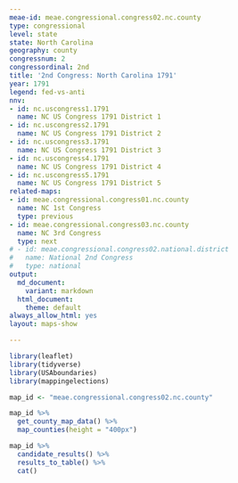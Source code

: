 ```yaml
---
meae-id: meae.congressional.congress02.nc.county
type: congressional
level: state
state: North Carolina
geography: county
congressnum: 2
congressordinal: 2nd
title: '2nd Congress: North Carolina 1791'
year: 1791
legend: fed-vs-anti
nnv:
- id: nc.uscongress1.1791
  name: NC US Congress 1791 District 1
- id: nc.uscongress2.1791
  name: NC US Congress 1791 District 2
- id: nc.uscongress3.1791
  name: NC US Congress 1791 District 3
- id: nc.uscongress4.1791
  name: NC US Congress 1791 District 4
- id: nc.uscongress5.1791
  name: NC US Congress 1791 District 5
related-maps:
- id: meae.congressional.congress01.nc.county
  name: NC 1st Congress
  type: previous
- id: meae.congressional.congress03.nc.county
  name: NC 3rd Congress
  type: next
# - id: meae.congressional.congress02.national.district
#   name: National 2nd Congress
#   type: national
output:
  md_document:
    variant: markdown
  html_document:
    theme: default
always_allow_html: yes
layout: maps-show

---
```


```r
library(leaflet)
library(tidyverse)
library(USAboundaries)
library(mappingelections)

map_id <- "meae.congressional.congress02.nc.county"
```

<div class="map">

```r
map_id %>%
  get_county_map_data() %>% 
  map_counties(height = "400px")
```

</div>

<div class="results-table">

```r
map_id %>%
  candidate_results() %>%
  results_to_table() %>%
  cat()
```

</div>
